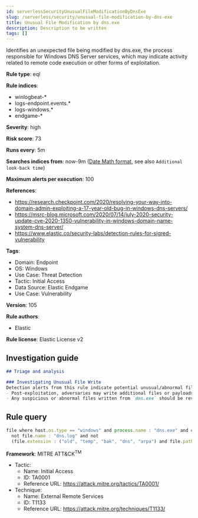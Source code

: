 ```yaml
---
id: serverlessSecurityUnusualFileModificationByDnsExe
slug: /serverless/security/unusual-file-modification-by-dns-exe
title: Unusual File Modification by dns.exe
description: Description to be written
tags: []
---
```


<div id="unusual-file-modification-by-dns-exe"></div>

Identifies an unexpected file being modified by dns.exe, the process responsible for Windows DNS Server services, which may indicate activity related to remote code execution or other forms of exploitation.

**Rule type**: eql

**Rule indices**:

* winlogbeat-*
* logs-endpoint.events.*
* logs-windows.*
* endgame-*

**Severity**: high

**Risk score**: 73

**Runs every**: 5m

**Searches indices from**: now-9m ([Date Math format](((ref))/common-options.html#date-math), see also <DocLink id="serverlessSecurityRulesUiCreate" section="set-the-rules-schedule">`Additional look-back time`</DocLink>)

**Maximum alerts per execution**: 100

**References**:

* https://research.checkpoint.com/2020/resolving-your-way-into-domain-admin-exploiting-a-17-year-old-bug-in-windows-dns-servers/
* https://msrc-blog.microsoft.com/2020/07/14/july-2020-security-update-cve-2020-1350-vulnerability-in-windows-domain-name-system-dns-server/
* https://www.elastic.co/security-labs/detection-rules-for-sigred-vulnerability

**Tags**:

* Domain: Endpoint
* OS: Windows
* Use Case: Threat Detection
* Tactic: Initial Access
* Data Source: Elastic Endgame
* Use Case: Vulnerability

**Version**: 105

**Rule authors**:

* Elastic

**Rule license**: Elastic License v2

## Investigation guide

```markdown
## Triage and analysis

### Investigating Unusual File Write
Detection alerts from this rule indicate potential unusual/abnormal file writes from the DNS Server service process (`dns.exe`) after exploitation from CVE-2020-1350 (SigRed) has occurred. Here are some possible avenues of investigation:
- Post-exploitation, adversaries may write additional files or payloads to the system as additional discovery/exploitation/persistence mechanisms.
- Any suspicious or abnormal files written from `dns.exe` should be reviewed and investigated with care.
```

## Rule query

```js
file where host.os.type == "windows" and process.name : "dns.exe" and event.type in ("creation", "deletion", "change") and
  not file.name : "dns.log" and not
  (file.extension : ("old", "temp", "bak", "dns", "arpa") and file.path : "C:\\Windows\\System32\\dns\\*")

```

**Framework**: MITRE ATT&CK<sup>TM</sup>

* Tactic:
    * Name: Initial Access
    * ID: TA0001
    * Reference URL: https://attack.mitre.org/tactics/TA0001/
* Technique:
    * Name: External Remote Services
    * ID: T1133
    * Reference URL: https://attack.mitre.org/techniques/T1133/

